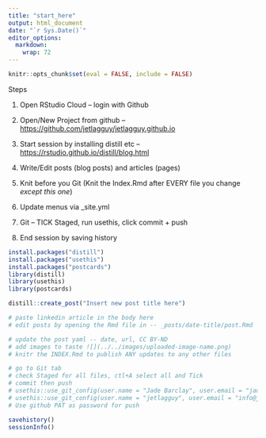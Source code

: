 ```yaml
---
title: "start_here"
output: html_document
date: "`r Sys.Date()`"
editor_options: 
  markdown: 
    wrap: 72
---
```


```r
knitr::opts_chunk$set(eval = FALSE, include = FALSE)
```

Steps

1.  Open RStudio Cloud -- login with Github

2.  Open/New Project from github --
    <https://github.com/jetlagguy/jetlagguy.github.io>

3.  Start session by installing distill etc --
    <https://rstudio.github.io/distill/blog.html>

4.  Write/Edit posts (blog posts) and articles (pages)

5.  Knit before you Git (Knit the Index.Rmd after EVERY file you change
    *except this one*)

6.  Update menus via \_site.yml

7.  Git -- TICK Staged, run usethis, click commit + push

8.  End session by saving history

```r
install.packages("distill")
install.packages("usethis")
install.packages("postcards")
library(distill)
library(usethis)
library(postcards)
```

```r
distill::create_post("Insert new post title here")

# paste linkedin article in the body here
# edit posts by opening the Rmd file in -- _posts/date-title/post.Rmd

# update the post yaml -- date, url, CC BY-ND
# add images to taste ![](../../images/uploaded-image-name.png)
# knitr the INDEX.Rmd to publish ANY updates to any other files

```

```r
# go to Git tab
# check Staged for all files, ctl+A select all and Tick
# commit then push
# usethis::use_git_config(user.name = "Jade Barclay", user.email = "jadebarclay@gmail.com")
# usethis::use_git_config(user.name = "jetlagguy", user.email = "info@jetlagguy.com.au")
# Use github PAT as password for push
```

```r
savehistory()
sessionInfo()
```
